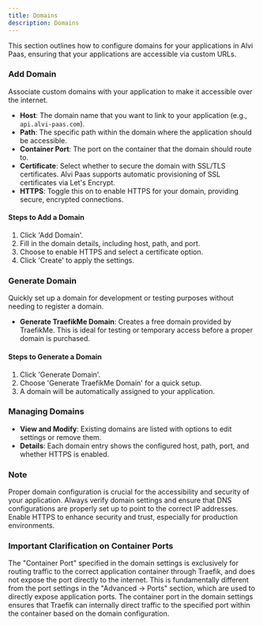 ```yaml
---
title: Domains
description: Domains
---
```


This section outlines how to configure domains for your applications in Alvi Paas, ensuring that your applications are accessible via custom URLs.

### Add Domain

Associate custom domains with your application to make it accessible over the internet.

- **Host**: The domain name that you want to link to your application (e.g., `api.alvi-paas.com`).
- **Path**: The specific path within the domain where the application should be accessible.
- **Container Port**: The port on the container that the domain should route to.
- **Certificate**: Select whether to secure the domain with SSL/TLS certificates. Alvi Paas supports automatic provisioning of SSL certificates via Let's Encrypt.
- **HTTPS**: Toggle this on to enable HTTPS for your domain, providing secure, encrypted connections.

#### Steps to Add a Domain

1. Click 'Add Domain'.
2. Fill in the domain details, including host, path, and port.
3. Choose to enable HTTPS and select a certificate option.
4. Click 'Create' to apply the settings.

### Generate Domain

Quickly set up a domain for development or testing purposes without needing to register a domain.

- **Generate TraefikMe Domain**: Creates a free domain provided by TraefikMe. This is ideal for testing or temporary access before a proper domain is purchased.

#### Steps to Generate a Domain

1. Click 'Generate Domain'.
2. Choose 'Generate TraefikMe Domain' for a quick setup.
3. A domain will be automatically assigned to your application.

### Managing Domains

- **View and Modify**: Existing domains are listed with options to edit settings or remove them.
- **Details**: Each domain entry shows the configured host, path, port, and whether HTTPS is enabled.

### Note

Proper domain configuration is crucial for the accessibility and security of your application. Always verify domain settings and ensure that DNS configurations are properly set up to point to the correct IP addresses. Enable HTTPS to enhance security and trust, especially for production environments.

### Important Clarification on Container Ports

The "Container Port" specified in the domain settings is exclusively for routing traffic to the correct application container through Traefik, and does not expose the port directly to the internet. This is fundamentally different from the port settings in the "Advanced -> Ports" section, which are used to directly expose application ports. The container port in the domain settings ensures that Traefik can internally direct traffic to the specified port within the container based on the domain configuration.
